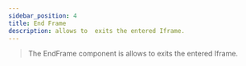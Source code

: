---
sidebar_position: 4
title: End Frame
description: allows to  exits the entered Iframe.
---

> The EndFrame component is allows to  exits the entered Iframe.
